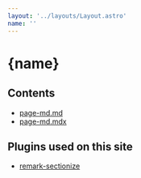 ```yaml
---
layout: '../layouts/Layout.astro'
name: ''
---
```


# {name}

## Contents

- [page-md.md](page-md)
- [page-md.mdx](page-mdx)

## Plugins used on this site

- [remark-sectionize](https://github.com/jake-low/remark-sectionize)
